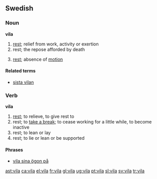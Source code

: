 ==Swedish==

===Noun===
{{sv-noun-reg-or|vil}}
'''vila'''
# [[rest]]; relief from work, activity or exertion
# rest; the repose afforded by death
#{{context|physics|lang=sv}} [[rest]]; absence of [[motion]]


====Related terms====
*[[sista vilan]]


===Verb===
'''vila'''
{{sv-verb-reg-ar}}

# [[rest]]; to relieve, to give rest to
# rest; to [[take a break]]; to cease working for a little while, to become inactive
# rest; to lean or lay
# rest; to lie or lean or be supported

====Phrases====
*[[vila sina ögon på]]

[[ast:vila]]
[[ca:vila]]
[[el:vila]]
[[fr:vila]]
[[gl:vila]]
[[ug:vila]]
[[pt:vila]]
[[sl:vila]]
[[sv:vila]]
[[tr:vila]]